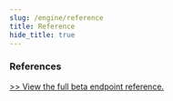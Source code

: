 ```yaml
---
slug: /engine/reference
title: Reference
hide_title: true
---
```


### References

[>> View the full beta endpoint reference.](https://redocly.github.io/redoc/?url=https://demo.web3api.thirdweb.com/json)

